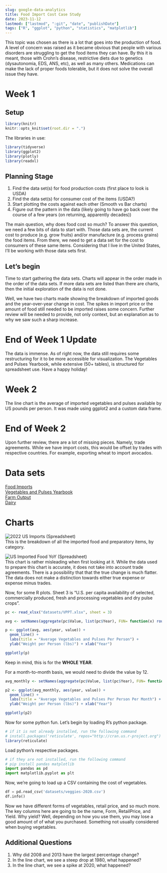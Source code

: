 ```yaml
---
slug: google-data-analytics
title: Food Import Cost Case Study
date: 2023-11-12
lastmod: ["lastmod", ":git", "date", "publishDate"]
tags: ["R", "ggplot", "python", "statistics", "matplotlib"]
---
```


This topic was chosen as there is a lot that goes into the production of food. A level of concern was raised as it became obvious that people with various disorders are struggling to get the food items they can have. By this it is meant, those with Crohn's disease, restrictive diets due to genetics (dysautonomia, EDS, ANS, etc), as well as many others. Medications can make the lack of proper foods tolerable, but it does not solve the overall issue they have.
<!--more-->

# Week 1

## Setup
```r
library(knitr)
knitr::opts_knit$set(root.dir = ".")
```
The libraries in use:
```r
library(tidyverse)
library(ggplot2)
library(plotly)
library(readxl)
```
## Planning Stage

1)  Find the data set(s) for food production costs (first place to look is USDA)\
2)  Find the data set(s) for consumer cost of the items (USDA?)\
3)  Start plotting the costs against each other (Smooth vs Bar charts)\
4)  Figure out the pattern in the data (likely going to have go back over the course of a few years (on returning, apparently decades))

The main question, why does food cost so much? To answer this question, we need a few bits of data to start with. Those data sets are, the current cost to produce (e.g. grow fruits) and/or manufacture (e.g. process grains) the food items. From there, we need to get a data set for the cost to consumers of these same items. Considering that I live in the United States, I'll be working with those data sets first.

## Let's begin

Time to start gathering the data sets. Charts will appear in the order made in the order of the data sets. If more data sets are listed than there are charts, then the initial exploration of the data is not done.

Well, we have two charts made showing the breakdown of imported goods and the year-over-year change in cost. The spikes in import price or the amount of food still needed to be imported raises some concern. Further review will be needed to provide, not only context, but an explanation as to why we saw such a sharp increase.

# End of Week 1 Update

The data is immense. As of right now, the data still requires some restructuring for it to be more accessible for visualization. The Vegetables and Pulses Yearbook, while extensive (50+ tables), is structured for spreadsheet use. Have a happy holiday!

# Week 2

The line chart is the average of imported vegetables and pulses available by US pounds per person. It was made using ggplot2 and a custom data frame.

# End of Week 2

Upon further review, there are a lot of missing pieces. Namely, trade agreements. While we have import costs, this would be offset by trades with respective countries. For example, exporting wheat to import avocados. 

# Data sets

[Food Imports](https://www.ers.usda.gov/data-products/u-s-food-imports/)\
[Vegetables and Pulses Yearbook](https://www.ers.usda.gov/data-products/vegetables-and-pulses-data/vegetables-and-pulses-yearbook-tables/)\
[Farm Output](https://www.ers.usda.gov/data-products/agricultural-productivity-in-the-u-s/)\
[Dairy](https://www.ers.usda.gov/data-products/dairy-data.aspx)

# Charts

![2022 US Imports (Spreadsheet)](img/2022-US-Imports.png)  
This is the breakdown of all the imported food and preparatory items, by category.

![US Imported Food YoY (Spreadsheet)](img/US-Imported-Food-Price-Change.png)  
This chart is rather misleading when first looking at it. While the data used to prepare this chart is accurate, it does not take into account trade agreements. There is a possibility that that the true change is much flatter. The data does not make a distinction towards either true expense or expense minus trades.

Now, for some R plots. Sheet 3 is "U.S. per capita availability of selected, commercially produced, fresh and processing vegetables and dry pulse crops".
```r
pc <- read_xlsx("datasets/VPPT.xlsx", sheet = 3)

avg <- setNames(aggregate(pc$Value, list(pc$Year), FUN= function(x) round(mean(x), 2)), c("year", "value"))

p <- ggplot(avg, aes(year, value)) +
  geom_line() +
  labs(title = "Average Vegetables and Pulses Per Person") +
  ylab("Weight per Person (lbs)") + xlab("Year")

ggplotly(p)
```
Keep in mind, this is for the <strong>WHOLE YEAR</strong>.

For a month-to-month basis, we would need to divide the value by 12.
```r
avg_monthly <- setNames(aggregate(pc$Value, list(pc$Year), FUN= function(x) round(mean(x)/12, 2)), c("year", "value"))

p2 <- ggplot(avg_monthly, aes(year, value)) +
  geom_line() +
  labs(title = "Average Vegetables and Pulses Per Person Per Month") +
  ylab("Weight per Person (lbs)") + xlab("Year")

ggplotly(p2)
```


Now for some python fun. Let's begin by loading R's python package.
```r
# if it is not already installed, run the following command
# install.packages('reticulate', repos="http://cran.us.r-project.org")
library(reticulate)
```
Load python's respective packages.
```python
# if they are not installed, run the following command
# pip install pandas matplotlib
import pandas as pd
import matplotlib.pyplot as plt
```
Now, we're going to load up a CSV containing the cost of vegetables.
```python
df = pd.read_csv('datasets/veggies-2020.csv')
df.info()
```
Now we have different forms of vegetables, retail price, and so much more. The key columns here are going to be the name, Form, RetailPrice, and Yield. Why yield? Well, depending on how you use them, you may lose a good amount of of what you purchased. Something not usually considered when buying vegetables.

## Additional Questions

1.  Why did 2008 and 2013 have the largest percentage change?
2.  In the line chart, we see a steep drop at 1980, what happened?
3.  In the line chart, we see a spike at 2020, what happened? 
